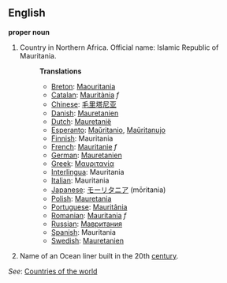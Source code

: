 ==English==

'''proper noun'''

# Country in Northern Africa. Official name: Islamic Republic of Mauritania.
#:'''Translations'''
#:*[[Breton]]: [[Maouritania]]
#:*[[Catalan]]: [[Mauritània]] ''f''
#:*[[Chinese]]: [[毛里塔尼亚]]
#:*[[Danish]]: [[Mauretanien]]
#:*[[Dutch]]: [[Mauretanië]]
#:*[[Esperanto]]: [[Maŭritanio]], [[Maŭritanujo]]
#:*[[Finnish]]: Mauritania
#:*[[French]]: [[Mauritanie]] ''f''
#:*[[German]]: [[Mauretanien]]
#:*[[Greek]]: [[Μαυριτανία]]
#:*[[Interlingua]]: Mauritania
#:*[[Italian]]: Mauritania
#:*[[Japanese]]: [[モーリタニア]] (mōritania)
#:*[[Polish]]: [[Mauretania]]
#:*[[Portuguese]]: [[Mauritânia]]
#:*[[Romanian]]: [[Mauritania]] ''f''
#:*[[Russian]]: [[Мавритания]]
#:*[[Spanish]]: Mauritania
#:*[[Swedish]]: [[Mauretanien]]
# Name of an Ocean liner built in the 20th [[century]].

''See'': [[Countries of the world]]